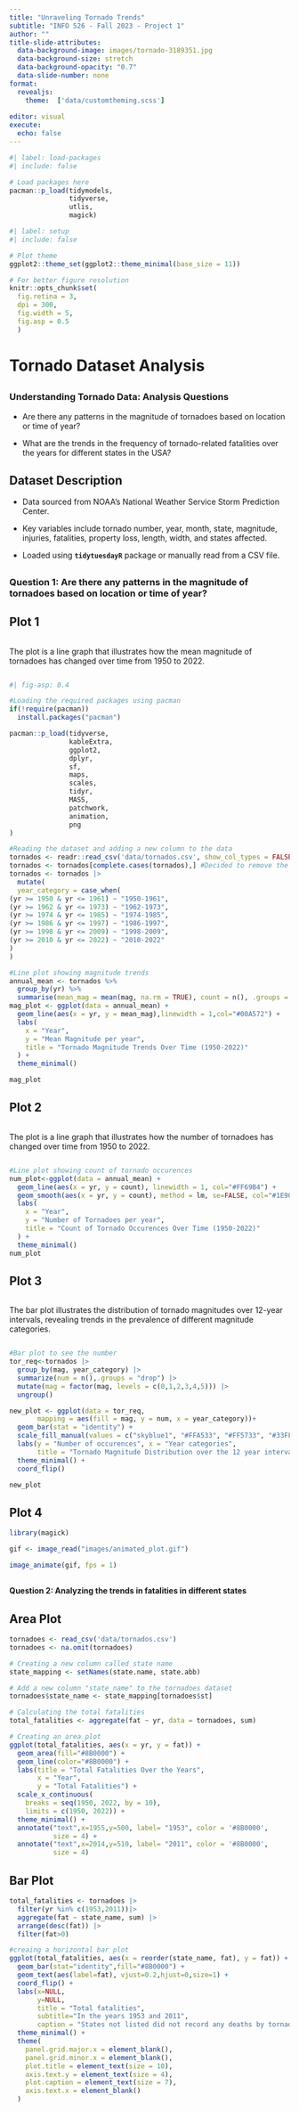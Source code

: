 ```yaml
---
title: "Unraveling Tornado Trends"
subtitle: "INFO 526 - Fall 2023 - Project 1"
author: ""
title-slide-attributes:
  data-background-image: images/tornado-3189351.jpg
  data-background-size: stretch
  data-background-opacity: "0.7"
  data-slide-number: none
format:
  revealjs:
    theme:  ['data/customtheming.scss']
  
editor: visual
execute:
  echo: false
---
```


```r
#| label: load-packages
#| include: false

# Load packages here
pacman::p_load(tidymodels,
               tidyverse,
               utlis,
               magick)

```

```r
#| label: setup
#| include: false

# Plot theme
ggplot2::theme_set(ggplot2::theme_minimal(base_size = 11))

# For better figure resolution
knitr::opts_chunk$set(
  fig.retina = 3, 
  dpi = 300, 
  fig.width = 5, 
  fig.asp = 0.5 
  )
```

# Tornado Dataset Analysis

## 

###  Understanding Tornado Data: Analysis Questions

-   Are there any patterns in the magnitude of tornadoes based on location or time of year?

-   What are the trends in the frequency of tornado-related fatalities over the years for different states in the USA?

## **Dataset Description**

-   Data sourced from NOAA's National Weather Service Storm Prediction Center.

-   Key variables include tornado number, year, month, state, magnitude, injuries, fatalities, property loss, length, width, and states affected.

-   Loaded using **`tidytuesdayR`** package or manually read from a CSV file.

## 

### Question 1: Are there any patterns in the magnitude of tornadoes based on location or time of year?

## **Plot 1**

::: columns
The plot is a line graph that illustrates how the mean magnitude of tornadoes has changed over time from 1950 to 2022.
:::

```r

#| fig-asp: 0.4

#Loading the required packages using pacman
if(!require(pacman))
  install.packages("pacman")

pacman::p_load(tidyverse,
               kableExtra,
               ggplot2,
               dplyr,
               sf,
               maps,
               scales,
               tidyr,
               MASS,
               patchwork,
               animation,
               png
)

#Reading the dataset and adding a new column to the data
tornados <- readr::read_csv('data/tornados.csv', show_col_types = FALSE)
tornados <- tornados[complete.cases(tornados),] #Decided to remove the NA values
tornados <- tornados |>
  mutate(
  year_category = case_when(
(yr >= 1950 & yr <= 1961) ~ "1950-1961",
(yr >= 1962 & yr <= 1973) ~ "1962-1973",
(yr >= 1974 & yr <= 1985) ~ "1974-1985",
(yr >= 1986 & yr <= 1997) ~ "1986-1997",
(yr >= 1998 & yr <= 2009) ~ "1998-2009",
(yr >= 2010 & yr <= 2022) ~ "2010-2022"
)
)

#Line plot showing magnitude trends
annual_mean <- tornados %>%
  group_by(yr) %>%
  summarise(mean_mag = mean(mag, na.rm = TRUE), count = n(), .groups = "drop")
mag_plot <- ggplot(data = annual_mean) +
  geom_line(aes(x = yr, y = mean_mag),linewidth = 1,col="#00A572") +
  labs(
    x = "Year",
    y = "Mean Magnitude per year",
    title = "Tornado Magnitude Trends Over Time (1950-2022)"
  ) +
  theme_minimal()

mag_plot
```

## **Plot 2**

::: columns
The plot is a line graph that illustrates how the number of tornadoes has changed over time from 1950 to 2022.
:::

```r

#Line plot showing count of tornado occurences
num_plot<-ggplot(data = annual_mean) +
  geom_line(aes(x = yr, y = count), linewidth = 1, col="#FF69B4") +
  geom_smooth(aes(x = yr, y = count), method = lm, se=FALSE, col="#1E90FF") +
  labs(
    x = "Year",
    y = "Number of Tornadoes per year",
    title = "Count of Tornado Occurences Over Time (1950-2022)"
  ) +
  theme_minimal()
num_plot
```

## **Plot 3**

::: columns
The bar plot illustrates the distribution of tornado magnitudes over 12-year intervals, revealing trends in the prevalence of different magnitude categories.
:::

```r

#Bar plot to see the number
tor_req<-tornados |>
  group_by(mag, year_category) |>
  summarize(num = n(),.groups = "drop") |>
  mutate(mag = factor(mag, levels = c(0,1,2,3,4,5))) |>
  ungroup()

new_plot <- ggplot(data = tor_req,
       mapping = aes(fill = mag, y = num, x = year_category))+
  geom_bar(stat = "identity") +
  scale_fill_manual(values = c("skyblue1", "#FFA533", "#FF5733", "#33FF57", "yellow", "black"), name = "Magnitude") +
  labs(y = "Number of occurences", x = "Year categories", 
       title = "Tornado Magnitude Distribution over the 12 year intervals") +
  theme_minimal() +
  coord_flip()

new_plot
```

## **Plot 4**

```r


library(magick)

gif <- image_read("images/animated_plot.gif")

image_animate(gif, fps = 1)


```

## 

#### Question 2: Analyzing the trends in fatalities in different states {.smaller}

::: panel-tabset
## Area Plot

```r
tornadoes <- read_csv('data/tornados.csv')
tornadoes <- na.omit(tornadoes)

# Creating a new column called state name
state_mapping <- setNames(state.name, state.abb)

# Add a new column "state_name" to the tornadoes dataset
tornadoes$state_name <- state_mapping[tornadoes$st]

# Calculating the total fatalities
total_fatalities <- aggregate(fat ~ yr, data = tornadoes, sum)

# Creating an area plot
ggplot(total_fatalities, aes(x = yr, y = fat)) +
  geom_area(fill="#8B0000") +
  geom_line(color="#8B0000") +
  labs(title = "Total Fatalities Over the Years",
       x = "Year",
       y = "Total Fatalities") +
  scale_x_continuous(
    breaks = seq(1950, 2022, by = 10),
    limits = c(1950, 2022)) +
  theme_minimal() +
  annotate("text",x=1955,y=500, label= "1953", color = '#8B0000',
           size = 4) +
  annotate("text",x=2014,y=510, label= "2011", color = '#8B0000',
           size = 4)

```

## Bar Plot

```r

total_fatalities <- tornadoes |>
  filter(yr %in% c(1953,2011))|>
  aggregate(fat ~ state_name, sum) |>
  arrange(desc(fat)) |>
  filter(fat>0)

#creaing a horizontal bar plot
ggplot(total_fatalities, aes(x = reorder(state_name, fat), y = fat)) +
  geom_bar(stat="identity",fill="#8B0000") +
  geom_text(aes(label=fat), vjust=0.2,hjust=0,size=1) +
  coord_flip() +
  labs(x=NULL,
       y=NULL,
       title = "Total fatalities",
       subtitle="In the years 1953 and 2011",
       caption = "States not listed did not record any deaths by tornadoes")+
  theme_minimal() +
  theme(
    panel.grid.major.x = element_blank(),
    panel.grid.minor.x = element_blank(),
    plot.title = element_text(size = 10),
    axis.text.y = element_text(size = 4),
    plot.caption = element_text(size = 7),
    axis.text.x = element_blank()
  )

```
:::
